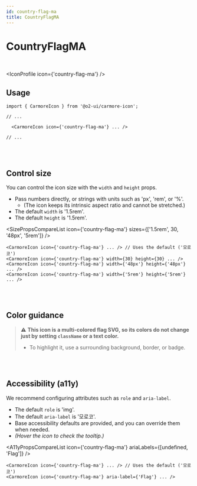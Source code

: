 ```yaml
---
id: country-flag-ma
title: CountryFlagMA
---
```




# CountryFlagMA

<br />

<IconProfile icon={'country-flag-ma'} />

## Usage

```tsx
import { CarmoreIcon } from '@o2-ui/carmore-icon';

// ...

  <CarmoreIcon icon={'country-flag-ma'} ... />

// ...
```

<br />
<br />

## Control size

You can control the icon size with the `width` and `height` props.

- Pass numbers directly, or strings with units such as 'px', 'rem', or '%'.
  - (The icon keeps its intrinsic aspect ratio and cannot be stretched.)
- The default `width` is '1.5rem'.
- The default `height` is '1.5rem'.

<SizePropsCompareList icon={'country-flag-ma'} sizes={['1.5rem', 30, '48px', '5rem']} />

```tsx
<CarmoreIcon icon={'country-flag-ma'} ... /> // Uses the default ('모로코')
<CarmoreIcon icon={'country-flag-ma'} width={30} height={30} ... />
<CarmoreIcon icon={'country-flag-ma'} width={'48px'} height={'48px'} ... />
<CarmoreIcon icon={'country-flag-ma'} width={'5rem'} height={'5rem'} ... />
```

<br />
<br />

## Color guidance

> ⚠️ <b>This icon is a multi-colored flag SVG, so its colors do not change just by setting `className` or a text color.</b>
>
> - To highlight it, use a surrounding background, border, or badge.

<br />
<br />

## Accessibility (a11y)

We recommend configuring attributes such as `role` and `aria-label`.

- The default `role` is 'img'.
- The default `aria-label` is '모로코'.
- Base accessibility defaults are provided, and you can override them when needed.
- _(Hover the icon to check the tooltip.)_

<A11yPropsCompareList icon={'country-flag-ma'} ariaLabels={[undefined, 'Flag']} />

```tsx
<CarmoreIcon icon={'country-flag-ma'} ... /> // Uses the default ('모로코')
<CarmoreIcon icon={'country-flag-ma'} aria-label={'Flag'} ... />
```
